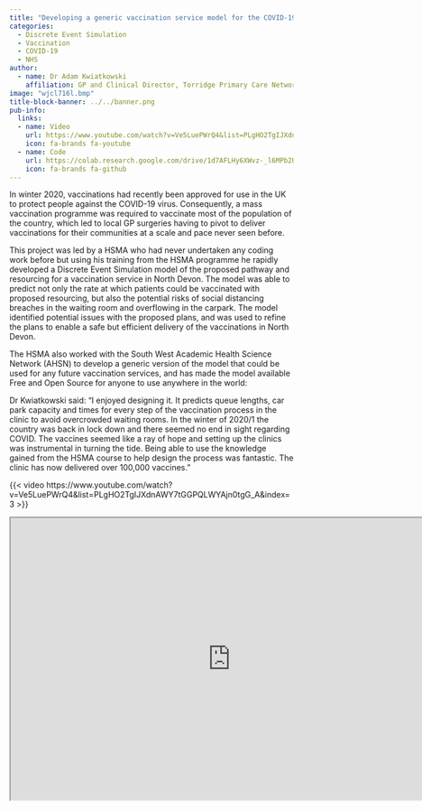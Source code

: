 ```yaml
---
title: "Developing a generic vaccination service model for the COVID-19 pandemic and beyond"
categories:
  - Discrete Event Simulation
  - Vaccination
  - COVID-19
  - NHS
author:
  - name: Dr Adam Kwiatkowski
    affiliation: GP and Clinical Director, Torridge Primary Care Network
image: "wjcl716l.bmp"
title-block-banner: ../../banner.png
pub-info:
  links:
  - name: Video
    url: https://www.youtube.com/watch?v=Ve5LuePWrQ4&list=PLgHO2TgIJXdnAWY7tGGPQLWYAjn0tgG_A&index=3
    icon: fa-brands fa-youtube
  - name: Code
    url: https://colab.research.google.com/drive/1d7AFLHy6XWvz-_l6MPb2U2bOew6lwk5f?invite=CM3zt9AG
    icon: fa-brands fa-github
---
```


In winter 2020, vaccinations had recently been approved for use in the UK to protect people against the COVID-19 virus. Consequently, a mass vaccination programme was required to vaccinate most of the population of the country, which led to local GP surgeries having to pivot to deliver vaccinations for their communities at a scale and pace never seen before.

This project was led by a HSMA who had never undertaken any coding work before but using his training from the HSMA programme he rapidly developed a Discrete Event Simulation model of the proposed pathway and resourcing for a vaccination service in North Devon. The model was able to predict not only the rate at which patients could be vaccinated with proposed resourcing, but also the potential risks of social distancing breaches in the waiting room and overflowing in the carpark. The model identified potential issues with the proposed plans, and was used to refine the plans to enable a safe but efficient delivery of the vaccinations in North Devon.

The HSMA also worked with the South West Academic Health Science Network (AHSN) to develop a generic version of the model that could be used for any future vaccination services, and has made the model available Free and Open Source for anyone to use anywhere in the world:

Dr Kwiatkowski said:
“I enjoyed designing it. It predicts queue lengths, car park capacity and times for every step of the vaccination process in the clinic to avoid overcrowded waiting rooms. In the winter of 2020/1 the country was back in lock down and there seemed no end in sight regarding COVID. The vaccines seemed like a ray of hope and setting up the clinics was instrumental in turning the tide. Being able to use the knowledge gained from the HSMA course to help design the process was fantastic. The clinic has now delivered over 100,000 vaccines.”

{{< video https://www.youtube.com/watch?v=Ve5LuePWrQ4&list=PLgHO2TgIJXdnAWY7tGGPQLWYAjn0tgG_A&index=3 >}}

```{=html}
<iframe width="780" height="500" src="https://colab.research.google.com/drive/1d7AFLHy6XWvz-_l6MPb2U2bOew6lwk5f?invite=CM3zt9AG" title="Code"></iframe>
```

